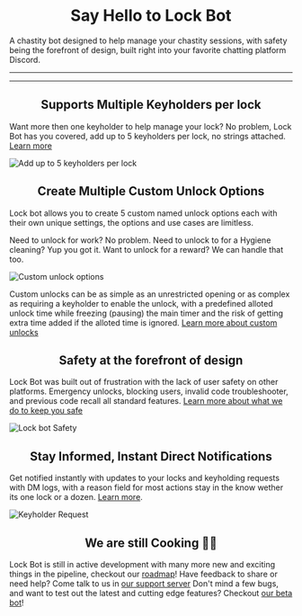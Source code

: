 
# <Center>Say Hello to Lock Bot</Center>

A chastity bot designed to help manage your chastity sessions, with safety being the forefront of design, built right into your favorite chatting platform Discord.

-----

<Cards>
  <Cards.Card
    title="Invite to your server"
    href="https://discord.com/oauth2/authorize?client_id=1107865216030617600&permissions=379968&scope=bot%20applications.commands"
  />
  <Cards.Card
    title="Documentation"
    href="/docs"
  />
  <Cards.Card
    title="Support Server"
    href="https://discord.gg/cGv8szjzSf"
  />
</Cards>


-------



##  <Center>Supports Multiple Keyholders per lock</Center>

Want more then one keyholder to help manage your lock? No problem, Lock Bot has you covered, add up to 5 keyholders per lock, no strings attached. [Learn more](docs/lock-settings/keyholder-options)

![Add up to 5 keyholders per lock](https://cdn.lock-bot.com/AddMutilKeyholders)



##  <Center>Create Multiple Custom Unlock Options</Center>

Lock bot allows you to create 5 custom named unlock options each with their own unique settings, the options and use cases are limitless.

Need to unlock for work? No problem. Need to unlock to for a Hygiene cleaning? Yup you got it. Want to unlock for a reward? We can handle that too.

![Custom unlock options](https://cdn.lock-bot.com/CustomUnlockOptions)

Custom unlocks can be as simple as an unrestricted opening or as complex as requiring a keyholder to enable the unlock, with a predefined alloted unlock time while freezing (pausing) the main timer and the risk of getting extra time added if the alloted time is ignored. [Learn more about custom unlocks](/docs/lock-settings/unlock-options#custom-unlocks)



##  <Center>Safety at the forefront of design</Center>

Lock Bot was built out of frustration with the lack of user safety on other platforms. Emergency unlocks, blocking users, invalid code troubleshooter, and previous code recall all standard features. [Learn more about what we do to keep you safe](docs/safety)

![Lock bot Safety](https://cdn.lock-bot.com/Safety)



## <Center>Stay Informed, Instant Direct Notifications</Center>

Get notified instantly with updates to your locks and keyholding requests with DM logs, with a reason field for most actions stay in the know wether its one lock or a dozen. [Learn more](/docs/user-settings/settings#dm-logs).

![Keyholder Request](https://cdn.lock-bot.com/KeyholdRequest)



## <Center>We are still Cooking 🧑‍🍳</Center>

Lock Bot is still in active development with many more new and exciting things in the pipeline, checkout our [roadmap](https://sharing.clickup.com/9003150356/b/h/6-900302002559-2/f0d9effd2334748)! Have feedback to share or need help? Come talk to us in [our support server](https://discord.gg/cGv8szjzSf) Don't mind a few bugs, and want to test out the latest and cutting edge features? Checkout [our beta bot](/beta-testing)!